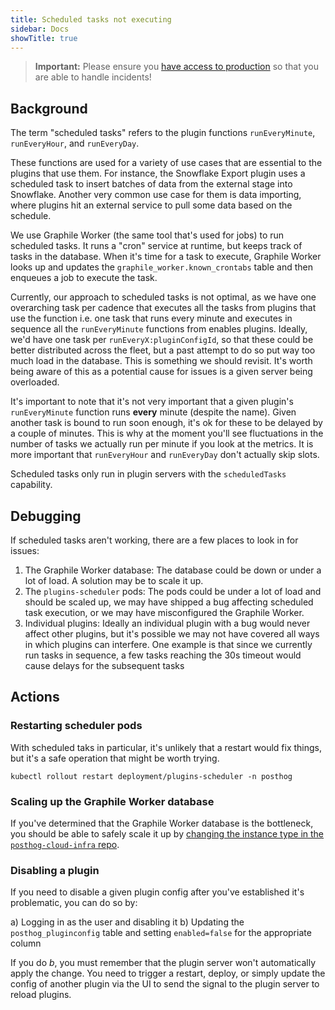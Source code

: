 ```yaml
---
title: Scheduled tasks not executing
sidebar: Docs
showTitle: true
---
```


> **Important:** Please ensure you [have access to production](/handbook/engineering/how-to-access-posthog-cloud-infra) so that you are able to handle incidents!

## Background

The term "scheduled tasks" refers to the plugin functions `runEveryMinute`, `runEveryHour`, and `runEveryDay`. 

These functions are used for a variety of use cases that are essential to the plugins that use them. For instance, the Snowflake Export plugin uses a scheduled task to insert batches of data from the external stage into Snowflake. Another very common use case for them is data importing, where plugins hit an external service to pull some data based on the schedule.

We use Graphile Worker (the same tool that's used for jobs) to run scheduled tasks. It runs a "cron" service at runtime, but keeps track of tasks in the database. When it's time for a task to execute, Graphile Worker looks up and updates the `graphile_worker.known_crontabs` table and then enqueues a job to execute the task.

Currently, our approach to scheduled tasks is not optimal, as we have one overarching task per cadence that executes all the tasks from plugins that use the function i.e. one task that runs every minute and executes in sequence all the `runEveryMinute` functions from enables plugins. Ideally, we'd have one task per `runEveryX:pluginConfigId`, so that these could be better distributed across the fleet, but a past attempt to do so put way too much load in the database. This is something we should revisit. It's worth being aware of this as a potential cause for issues is a given server being overloaded. 

It's important to note that it's not very important that a given plugin's `runEveryMinute` function runs **every** minute (despite the name). Given another task is bound to run soon enough, it's ok for these to be delayed by a couple of minutes. This is why at the moment you'll see fluctuations in the number of tasks we actually run per minute if you look at the metrics. It is more important that `runEveryHour` and `runEveryDay` don't actually skip slots.

Scheduled tasks only run in plugin servers with the `scheduledTasks` capability.

## Debugging

If scheduled tasks aren't working, there are a few places to look in for issues:

1. The Graphile Worker database: The database could be down or under a lot of load. A solution may be to scale it up.
2. The `plugins-scheduler` pods: The pods could be under a lot of load and should be scaled up, we may have shipped a bug affecting scheduled task execution, or we may have misconfigured the Graphile Worker.
3. Individual plugins: Ideally an individual plugin with a bug would never affect other plugins, but it's possible we may not have covered all ways in which plugins can interfere. One example is that since we currently run tasks in sequence, a few tasks reaching the 30s timeout would cause delays for the subsequent tasks

## Actions

### Restarting scheduler pods

With scheduled taks in particular, it's unlikely that a restart would fix things, but it's a safe operation that might be worth trying.


```shell
kubectl rollout restart deployment/plugins-scheduler -n posthog
```

### Scaling up the Graphile Worker database

If you've determined that the Graphile Worker database is the bottleneck, you should be able to safely scale it up by [changing the instance type in the `posthog-cloud-infra` repo](https://github.com/PostHog/posthog-cloud-infra/blob/b00dc23df4944506ab104eb4e180b963e026d57c/terraform/environments/aws-accnt-prod/us-east-1/graphile_worker.tf#L29).

### Disabling a plugin

If you need to disable a given plugin config after you've established it's problematic, you can do so by:

a) Logging in as the user and disabling it
b) Updating the `posthog_pluginconfig` table and setting `enabled=false` for the appropriate column

If you do _b_, you must remember that the plugin server won't automatically apply the change. You need to trigger a restart, deploy, or simply update the config of another plugin via the UI to send the signal to the plugin server to reload plugins.